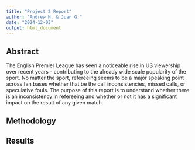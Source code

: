 ```yaml
---
title: "Project 2 Report"
author: "Andrew H. & Juan G."
date: "2024-12-03"
output: html_document
---
```


## Abstract

The English Premier League has seen a noticeable rise in US viewership over recent years - contributing to the already wide scale popularity of the sport. No matter the sport, refereeing seems to be a major speaking point across fan bases whether that be the call inconsistencies, missed calls, or speculative fouls. The purpose of this report is to understand whether there is an inconsistency in refereeing and whether or not it has a significant impact on the result of any given match.

## Methodology

## Results
